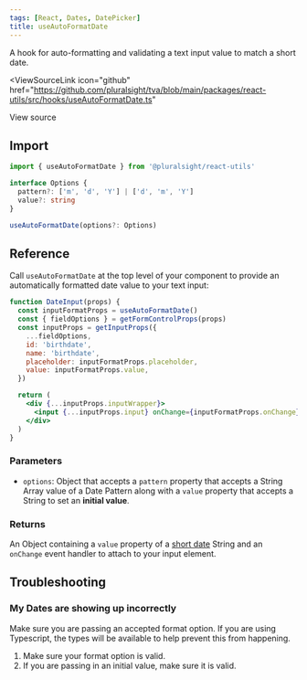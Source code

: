 ```yaml
---
tags: [React, Dates, DatePicker]
title: useAutoFormatDate
---
```



<p className="size-xxl">
  A hook for auto-formatting and validating a text input value to match a short
  date.
</p>

<ViewSourceLink
  icon="github"
  href="https://github.com/pluralsight/tva/blob/main/packages/react-utils/src/hooks/useAutoFormatDate.ts"
>
  View source
</ViewSourceLink>

## Import

```javascript
import { useAutoFormatDate } from '@pluralsight/react-utils'
```

```typescript
interface Options {
  pattern?: ['m', 'd', 'Y'] | ['d', 'm', 'Y']
  value?: string
}

useAutoFormatDate(options?: Options)
```

## Reference

Call `useAutoFormatDate` at the top level of your component to provide an automatically formatted date value to your text input:

```jsx showLineNumbers {2,9}
function DateInput(props) {
  const inputFormatProps = useAutoFormatDate()
  const { fieldOptions } = getFormControlProps(props)
  const inputProps = getInputProps({
    ...fieldOptions,
    id: 'birthdate',
    name: 'birthdate',
    placeholder: inputFormatProps.placeholder,
    value: inputFormatProps.value,
  })

  return (
    <div {...inputProps.inputWrapper}>
      <input {...inputProps.input} onChange={inputFormatProps.onChange} />
    </div>
  )
}
```

### Parameters

- `options`: Object that accepts a `pattern` property that accepts a String Array value of a Date Pattern along with a `value` property that accepts a String to set an **initial value**.

### Returns

An Object containing a `value` property of a [short date](https://moment.github.io/luxon/#/formatting?id=presets) String and an `onChange` event handler to attach to your input element.

## Troubleshooting

### My Dates are showing up incorrectly

Make sure you are passing an accepted format option. If you are using Typescript, the types will be available to help prevent this from happening.

1. Make sure your format option is valid.
2. If you are passing in an initial value, make sure it is valid.
